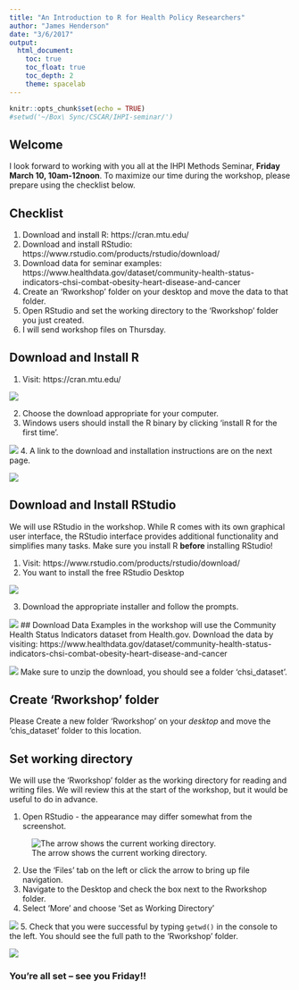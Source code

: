 ```yaml
---
title: "An Introduction to R for Health Policy Researchers"
author: "James Henderson"
date: "3/6/2017"
output: 
  html_document:
    toc: true
    toc_float: true
    toc_depth: 2
    theme: spacelab
---
```


```r
knitr::opts_chunk$set(echo = TRUE)
#setwd('~/Box\ Sync/CSCAR/IHPI-seminar/')
```

## Welcome
I look forward to working with you all at the IHPI Methods Seminar,
**Friday March 10, 10am-12noon**. To maximize our time during the workshop,
please prepare using the checklist below.

## Checklist
1. Download and install R: https://cran.mtu.edu/
2. Download and install RStudio: https://www.rstudio.com/products/rstudio/download/
3. Download data for seminar examples: 
https://www.healthdata.gov/dataset/community-health-status-indicators-chsi-combat-obesity-heart-disease-and-cancer
4. Create an 'Rworkshop' folder on your desktop and move the data to that folder.
5. Open RStudio and set the working directory to the 'Rworkshop' folder you just created.
6. I will send workshop files on Thursday.

## Download and Install R

1. Visit: https://cran.mtu.edu/

![](PrepImages/R-Landing.png)

2. Choose the download appropriate for your computer.
3. Windows users should install the R binary by clicking 'install R for the first time'.

![](PrepImages/RforWindows1.png)
4. A link to the download and installation instructions are on the next page.

![](PrepImages/RforWindows2.png)

## Download and Install RStudio
We will use RStudio in the workshop.
While R comes with its own graphical user interface, the RStudio interface
provides additional functionality and simplifies many tasks. Make sure you install
R **before** installing RStudio!

1. Visit: https://www.rstudio.com/products/rstudio/download/
2. You want to install the free RStudio Desktop

![](PrepImages/RStudio2.png)

3. Download the appropriate installer and follow the prompts.

![](PrepImages/RStudio3.png)
## Download Data
Examples in the workshop will use the Community Health Status Indicators dataset 
from Health.gov. Download the data by visiting:
https://www.healthdata.gov/dataset/community-health-status-indicators-chsi-combat-obesity-heart-disease-and-cancer

![](PrepImages/CHSI.png)
Make sure to unzip the download, you should see a folder 'chsi_dataset'.

## Create 'Rworkshop' folder

Please Create a new folder 'Rworkshop' on your *desktop* and move the 'chis_dataset' folder
to this location. 

## Set working directory

We will use the 'Rworkshop' folder as the working directory for reading and
writing files. We will review this at the start of the workshop, but it would be
useful to do in advance.

1. Open RStudio - the appearance may differ somewhat from the screenshot.

![The arrow shows the current working directory.](PrepImages/RStudioWD.png)

2. Use the 'Files' tab on the left or click the arrow to bring up file navigation.
3. Navigate to the Desktop and check the box next to the Rworkshop folder.
4. Select 'More' and choose 'Set as Working Directory'

![](PrepImages/setwd.png)
5. Check that you were successful by typing `getwd()` in the console to the left.
You should see the full path to the 'Rworkshop' folder.

![](PrepImages/getwd.png)



### You're all set -- see you Friday!!
